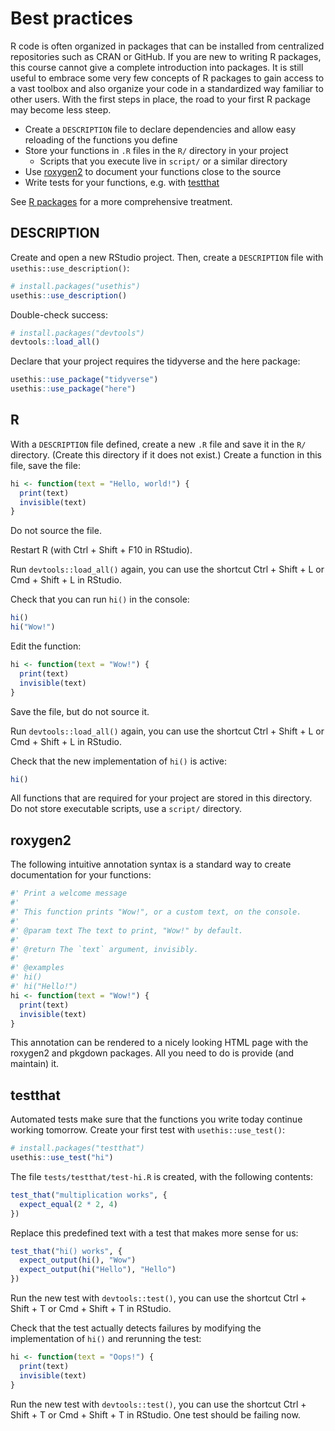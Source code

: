 # Best practices

R code is often organized in packages that can be installed from centralized repositories such as CRAN or GitHub.
If you are new to writing R packages, this course cannot give a complete introduction into packages.
It is still useful to embrace some very few concepts of R packages to gain access to a vast toolbox and also organize your code in a standardized way familiar to other users.
With the first steps in place, the road to your first R package may become less steep.

- Create a `DESCRIPTION` file to declare dependencies and allow easy reloading of the functions you define
- Store your functions in `.R` files in the `R/` directory in your project
    - Scripts that you execute live in `script/` or a similar directory
- Use [roxygen2](https://github.com/klutometis/roxygen) to document your functions close to the source
- Write tests for your functions, e.g. with [testthat](https://testthat.r-lib.org/)

See [R packages](http://r-pkgs.had.co.nz/) for a more comprehensive treatment.


## DESCRIPTION

Create and open a new RStudio project.
Then, create a `DESCRIPTION` file with `usethis::use_description()`:

```r
# install.packages("usethis")
usethis::use_description()
```

Double-check success:

```r
# install.packages("devtools")
devtools::load_all()
```

Declare that your project requires the tidyverse and the here package:

```r
usethis::use_package("tidyverse")
usethis::use_package("here")
```




## R

With a `DESCRIPTION` file defined, create a new `.R` file and save it in the `R/` directory.
(Create this directory if it does not exist.)
Create a function in this file, save the file:

```r
hi <- function(text = "Hello, world!") {
  print(text)
  invisible(text)
}
```

Do not source the file.

Restart R (with Ctrl + Shift + F10 in RStudio).

Run `devtools::load_all()` again, you can use the shortcut Ctrl + Shift + L or Cmd + Shift + L in RStudio.

Check that you can run `hi()` in the console:

```r
hi()
hi("Wow!")
```

Edit the function:

```r
hi <- function(text = "Wow!") {
  print(text)
  invisible(text)
}
```

Save the file, but do not source it.

Run `devtools::load_all()` again, you can use the shortcut Ctrl + Shift + L or Cmd + Shift + L in RStudio.

Check that the new implementation of `hi()` is active:

```r
hi()
```

All functions that are required for your project are stored in this directory.
Do not store executable scripts, use a `script/` directory.


## roxygen2

The following intuitive annotation syntax is a standard way to create documentation for your functions:

```r
#' Print a welcome message
#' 
#' This function prints "Wow!", or a custom text, on the console.
#'
#' @param text The text to print, "Wow!" by default.
#' 
#' @return The `text` argument, invisibly.
#' 
#' @examples
#' hi()
#' hi("Hello!")
hi <- function(text = "Wow!") {
  print(text)
  invisible(text)
}
```

This annotation can be rendered to a nicely looking HTML page with the roxygen2 and pkgdown packages.
All you need to do is provide (and maintain) it.



## testthat

Automated tests make sure that the functions you write today continue working tomorrow.
Create your first test with `usethis::use_test()`:

```r
# install.packages("testthat")
usethis::use_test("hi")
```

The file `tests/testthat/test-hi.R` is created, with the following contents:

```r
test_that("multiplication works", {
  expect_equal(2 * 2, 4)
})
```

Replace this predefined text with a test that makes more sense for us:

```r
test_that("hi() works", {
  expect_output(hi(), "Wow")
  expect_output(hi("Hello"), "Hello")
})
```

Run the new test with `devtools::test()`, you can use the shortcut Ctrl + Shift + T or Cmd + Shift + T in RStudio.

Check that the test actually detects failures by modifying the implementation of `hi()` and rerunning the test:

```r
hi <- function(text = "Oops!") {
  print(text)
  invisible(text)
}
```

Run the new test with `devtools::test()`, you can use the shortcut Ctrl + Shift + T or Cmd + Shift + T in RStudio.
One test should be failing now.
